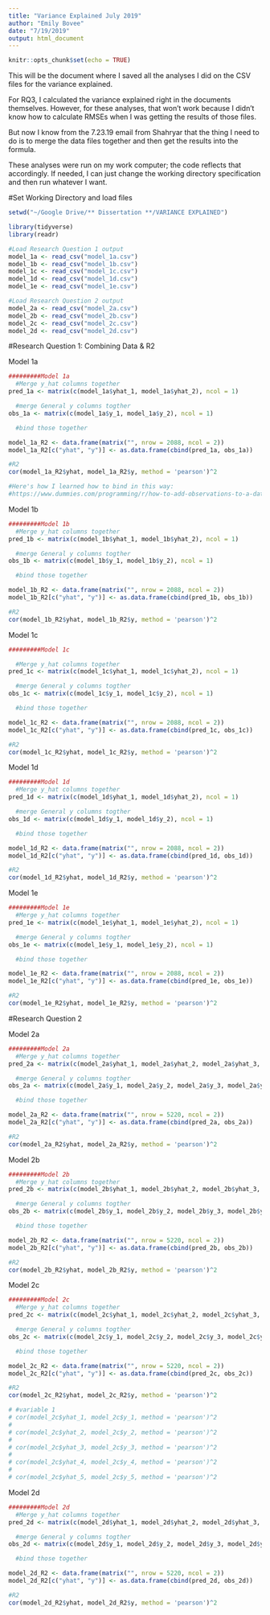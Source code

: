 ```yaml
---
title: "Variance Explained July 2019"
author: "Emily Bovee"
date: "7/19/2019"
output: html_document
---
```


```r
knitr::opts_chunk$set(echo = TRUE)
```
This will be the document where I saved all the analyses I did on the CSV files for the variance explained.

For RQ3, I calculated the variance explained right in the documents themselves. However, for these analyses, that won't work because I didn't know how to calculate RMSEs when I was getting the results of those files.

But now I know from the 7.23.19 email from Shahryar that the thing I need to do is to merge the data files together and then get the results into the formula.

These analyses were run on my work computer; the code reflects that accordingly. If needed, I can just change the working directory specification and then run whatever I want.

#Set Working Directory and load files

```r
setwd("~/Google Drive/** Dissertation **/VARIANCE EXPLAINED")

library(tidyverse)
library(readr)

#Load Research Question 1 output
model_1a <- read_csv("model_1a.csv")
model_1b <- read_csv("model_1b.csv")
model_1c <- read_csv("model_1c.csv")
model_1d <- read_csv("model_1d.csv")
model_1e <- read_csv("model_1e.csv")

#Load Research Question 2 output
model_2a <- read_csv("model_2a.csv")
model_2b <- read_csv("model_2b.csv")
model_2c <- read_csv("model_2c.csv")
model_2d <- read_csv("model_2d.csv")

```

#Research Question 1: Combining Data & R2

Model 1a
```r
#########Model 1a
  #Merge y_hat columns together
pred_1a <- matrix(c(model_1a$yhat_1, model_1a$yhat_2), ncol = 1)

  #merge General y columns togther
obs_1a <- matrix(c(model_1a$y_1, model_1a$y_2), ncol = 1)

  #bind those together

model_1a_R2 <- data.frame(matrix("", nrow = 2088, ncol = 2))
model_1a_R2[c("yhat", "y")] <- as.data.frame(cbind(pred_1a, obs_1a))

#R2
cor(model_1a_R2$yhat, model_1a_R2$y, method = 'pearson')^2

#Here's how I learned how to bind in this way:
#https://www.dummies.com/programming/r/how-to-add-observations-to-a-data-frame-in-r/
```

Model 1b
```r
#########Model 1b
  #Merge y_hat columns together
pred_1b <- matrix(c(model_1b$yhat_1, model_1b$yhat_2), ncol = 1)

  #merge General y columns togther
obs_1b <- matrix(c(model_1b$y_1, model_1b$y_2), ncol = 1)

  #bind those together

model_1b_R2 <- data.frame(matrix("", nrow = 2088, ncol = 2))
model_1b_R2[c("yhat", "y")] <- as.data.frame(cbind(pred_1b, obs_1b))

#R2
cor(model_1b_R2$yhat, model_1b_R2$y, method = 'pearson')^2


```


Model 1c
```r
#########Model 1c

  #Merge y_hat columns together
pred_1c <- matrix(c(model_1c$yhat_1, model_1c$yhat_2), ncol = 1)

  #merge General y columns togther
obs_1c <- matrix(c(model_1c$y_1, model_1c$y_2), ncol = 1)

  #bind those together

model_1c_R2 <- data.frame(matrix("", nrow = 2088, ncol = 2))
model_1c_R2[c("yhat", "y")] <- as.data.frame(cbind(pred_1c, obs_1c))

#R2
cor(model_1c_R2$yhat, model_1c_R2$y, method = 'pearson')^2


```

Model 1d
```r
#########Model 1d
  #Merge y_hat columns together
pred_1d <- matrix(c(model_1d$yhat_1, model_1d$yhat_2), ncol = 1)

  #merge General y columns togther
obs_1d <- matrix(c(model_1d$y_1, model_1d$y_2), ncol = 1)

  #bind those together

model_1d_R2 <- data.frame(matrix("", nrow = 2088, ncol = 2))
model_1d_R2[c("yhat", "y")] <- as.data.frame(cbind(pred_1d, obs_1d))

#R2
cor(model_1d_R2$yhat, model_1d_R2$y, method = 'pearson')^2


```

Model 1e
```r
#########Model 1e
  #Merge y_hat columns together
pred_1e <- matrix(c(model_1e$yhat_1, model_1e$yhat_2), ncol = 1)

  #merge General y columns togther
obs_1e <- matrix(c(model_1e$y_1, model_1e$y_2), ncol = 1)

  #bind those together

model_1e_R2 <- data.frame(matrix("", nrow = 2088, ncol = 2))
model_1e_R2[c("yhat", "y")] <- as.data.frame(cbind(pred_1e, obs_1e))

#R2
cor(model_1e_R2$yhat, model_1e_R2$y, method = 'pearson')^2


```
############################
#Research Question 2



Model 2a
```r
#########Model 2a
  #Merge y_hat columns together
pred_2a <- matrix(c(model_2a$yhat_1, model_2a$yhat_2, model_2a$yhat_3, model_2a$yhat_4, model_2a$yhat_5), ncol = 1)

  #merge General y columns togther
obs_2a <- matrix(c(model_2a$y_1, model_2a$y_2, model_2a$y_3, model_2a$y_4, model_2a$y_5), ncol = 1)

  #bind those together

model_2a_R2 <- data.frame(matrix("", nrow = 5220, ncol = 2))
model_2a_R2[c("yhat", "y")] <- as.data.frame(cbind(pred_2a, obs_2a))

#R2
cor(model_2a_R2$yhat, model_2a_R2$y, method = 'pearson')^2


```


Model 2b
```r
#########Model 2b
  #Merge y_hat columns together
pred_2b <- matrix(c(model_2b$yhat_1, model_2b$yhat_2, model_2b$yhat_3, model_2b$yhat_4, model_2b$yhat_5), ncol = 1)

  #merge General y columns togther
obs_2b <- matrix(c(model_2b$y_1, model_2b$y_2, model_2b$y_3, model_2b$y_4, model_2b$y_5), ncol = 1)

  #bind those together

model_2b_R2 <- data.frame(matrix("", nrow = 5220, ncol = 2))
model_2b_R2[c("yhat", "y")] <- as.data.frame(cbind(pred_2b, obs_2b))

#R2
cor(model_2b_R2$yhat, model_2b_R2$y, method = 'pearson')^2


```


Model 2c
```r
#########Model 2c
  #Merge y_hat columns together
pred_2c <- matrix(c(model_2c$yhat_1, model_2c$yhat_2, model_2c$yhat_3, model_2c$yhat_4, model_2c$yhat_5), ncol = 1)

  #merge General y columns togther
obs_2c <- matrix(c(model_2c$y_1, model_2c$y_2, model_2c$y_3, model_2c$y_4, model_2c$y_5), ncol = 1)

  #bind those together

model_2c_R2 <- data.frame(matrix("", nrow = 5220, ncol = 2))
model_2c_R2[c("yhat", "y")] <- as.data.frame(cbind(pred_2c, obs_2c))

#R2
cor(model_2c_R2$yhat, model_2c_R2$y, method = 'pearson')^2

# #variable 1
# cor(model_2c$yhat_1, model_2c$y_1, method = 'pearson')^2
# 
# cor(model_2c$yhat_2, model_2c$y_2, method = 'pearson')^2
# 
# cor(model_2c$yhat_3, model_2c$y_3, method = 'pearson')^2
# 
# cor(model_2c$yhat_4, model_2c$y_4, method = 'pearson')^2
# 
# cor(model_2c$yhat_5, model_2c$y_5, method = 'pearson')^2

```



Model 2d
```r
#########Model 2d
  #Merge y_hat columns together
pred_2d <- matrix(c(model_2d$yhat_1, model_2d$yhat_2, model_2d$yhat_3, model_2d$yhat_4, model_2d$yhat_5), ncol = 1)

  #merge General y columns togther
obs_2d <- matrix(c(model_2d$y_1, model_2d$y_2, model_2d$y_3, model_2d$y_4, model_2d$y_5), ncol = 1)

  #bind those together

model_2d_R2 <- data.frame(matrix("", nrow = 5220, ncol = 2))
model_2d_R2[c("yhat", "y")] <- as.data.frame(cbind(pred_2d, obs_2d))

#R2
cor(model_2d_R2$yhat, model_2d_R2$y, method = 'pearson')^2


```
